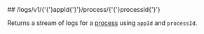 
<MethodPill method="get" />
## /logs/v1/{'{'}appId{'}'}/process/{'{'}processId{'}'}

Returns a stream of logs for a [process](https://hathora.dev/docs/concepts/hathora-entities#process) using `appId` and `processId`.

